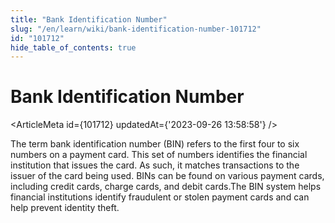 ```yaml
---
title: "Bank Identification Number"
slug: "/en/learn/wiki/bank-identification-number-101712"
id: "101712"
hide_table_of_contents: true
---
```



# Bank Identification Number

<ArticleMeta id={101712} updatedAt={'2023-09-26 13:58:58'} />
<div className='border-solid border-b border-t-0 my-4 border-[var(--ifm-color-gray-300)]' />

The term bank identification number (BIN) refers to the first four to six numbers on a payment card. This set of numbers identifies the financial institution that issues the card. As such, it matches transactions to the issuer of the card being used. BINs can be found on various payment cards, including credit cards, charge cards, and debit cards.The BIN system helps financial institutions identify fraudulent or stolen payment cards and can help prevent identity theft.
